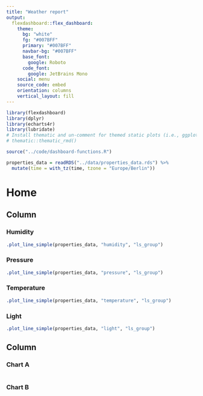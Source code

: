 ```yaml
---
title: "Weather report"
output: 
  flexdashboard::flex_dashboard:
    theme:
      bg: "white"
      fg: "#007BFF" 
      primary: "#007BFF"
      navbar-bg: "#007BFF"
      base_font:
        google: Roboto
      code_font:
        google: JetBrains Mono
    social: menu
    source_code: embed
    orientation: columns
    vertical_layout: fill
---
```


```r
library(flexdashboard)
library(dplyr)
library(echarts4r)
library(lubridate)
# Install thematic and un-comment for themed static plots (i.e., ggplot2)
# thematic::thematic_rmd()
```
```r
source("../code/dashboard-functions.R")
```
```r
properties_data = readRDS("../data/properties_data.rds") %>%
  mutate(time = with_tz(time, tzone = "Europe/Berlin"))
```

Home
===================================== 

Column {data-width=300}
-----------------------------------------------------------------------

### Humidity

```r
.plot_line_simple(properties_data, "humidity", "ls_group")
```

### Pressure

```r
.plot_line_simple(properties_data, "pressure", "ls_group")
```

### Temperature

```r
.plot_line_simple(properties_data, "temperature", "ls_group")
```

### Light

```r
.plot_line_simple(properties_data, "light", "ls_group")
```


Column {data-width=700 .tabset}
-----------------------------------------------------------------------

### Chart A

```r

```

### Chart B

```r

```

